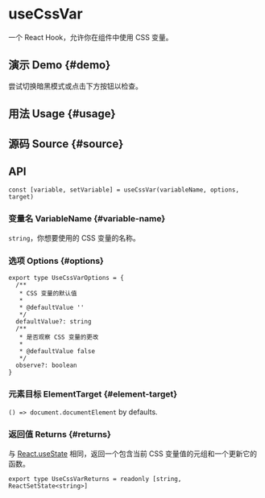 # useCssVar


<HooksType category="Browser" />

一个 React Hook，允许你在组件中使用 CSS 变量。

## 演示 Demo \{#demo}

尝试切换暗黑模式或点击下方按钮以检查。


<App />

## 用法 Usage \{#usage}



## 源码 Source \{#source}


<Source />

## API

```tsx
const [variable, setVariable] = useCssVar(variableName, options, target)
```

### 变量名 VariableName \{#variable-name}

`string`，你想要使用的 CSS 变量的名称。

### 选项 Options \{#options}

```tsx
export type UseCssVarOptions = {
  /**
   * CSS 变量的默认值
   *
   * @defaultValue ''
   */
  defaultValue?: string
  /**
   * 是否观察 CSS 变量的更改
   *
   * @defaultValue false
   */
  observe?: boolean
}
```

### 元素目标 ElementTarget \{#element-target}


<Tip type="target" />

`() => document.documentElement` by defaults.

### 返回值 Returns \{#returns}

与 [React.useState](https://react.dev/reference/react/useState) 相同，返回一个包含当前 CSS 变量值的元组和一个更新它的函数。

```tsx
export type UseCssVarReturns = readonly [string, ReactSetState<string>]
```

